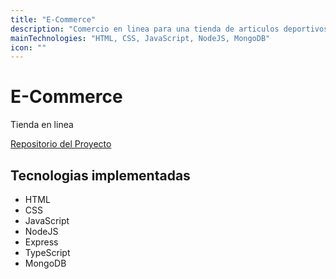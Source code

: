 ```yaml
---
title: "E-Commerce"
description: "Comercio en linea para una tienda de articulos deportivos."
mainTechnologies: "HTML, CSS, JavaScript, NodeJS, MongoDB"
icon: ""
---
```


# E-Commerce

Tienda en linea

[Repositorio del Proyecto]()

## Tecnologias implementadas

- HTML
- CSS
- JavaScript
- NodeJS
- Express
- TypeScript
- MongoDB